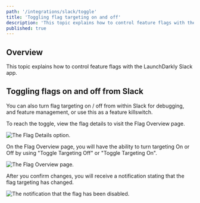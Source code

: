 ```yaml
---
path: '/integrations/slack/toggle'
title: 'Toggling flag targeting on and off'
description: 'This topic explains how to control feature flags with the LaunchDarkly Slack app.'
published: true
---
```


## Overview

This topic explains how to control feature flags with the LaunchDarkly Slack app.

## Toggling flags on and off from Slack

You can also turn flag targeting on / off from within Slack for debugging, and feature management, or use this as a feature killswitch.

To reach the toggle, view the flag details to visit the Flag Overview page.

![The Flag Details option.](../../images/slack-flag-remove.png)

On the Flag Overview page, you will have the ability to turn targeting On or Off by using "Toggle Targeting Off" or "Toggle Targeting On".

![The Flag Overview page.](../../images/slack-flag-overview.png)

After you confirm changes, you will receive a notification stating that the flag targeting has changed.

![The notification that the flag has been disabled.](../../images/slack-flag-disable-notification.png)
